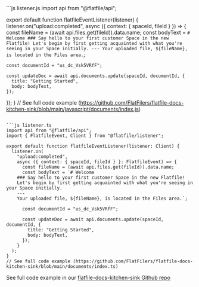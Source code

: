 <CodeGroup>
```js listener.js
import api from "@flatfile/api";

export default function flatfileEventListener(listener) {
  listener.on("upload:completed", async ({ context: { spaceId, fileId } }) => {
    const fileName = (await api.files.get(fileId)).data.name;
    const bodyText = `# Welcome
    ### Say hello to your first customer Space in the new Flatfile!
    Let's begin by first getting acquainted with what you're seeing in your Space initially.
    ---
    Your uploaded file, ${fileName}, is located in the Files area.`;

    const documentId = "us_dc_Vsk5VRfF";

    const updateDoc = await api.documents.update(spaceId, documentId, {
      title: "Getting Started",
      body: bodyText,
    });
  });
}
// See full code example (https://github.com/FlatFilers/flatfile-docs-kitchen-sink/blob/main/javascript/documents/index.js)
```

```js listener.ts
import api from "@flatfile/api";
import { FlatfileEvent, Client } from "@flatfile/listener";

export default function flatfileEventListener(listener: Client) {
  listener.on(
    "upload:completed",
    async ({ context: { spaceId, fileId } }: FlatfileEvent) => {
      const fileName = (await api.files.get(fileId)).data.name;
      const bodyText = `# Welcome
    ### Say hello to your first customer Space in the new Flatfile!
    Let's begin by first getting acquainted with what you're seeing in your Space initially.
    ---
    Your uploaded file, ${fileName}, is located in the Files area.`;

      const documentId = "us_dc_Vsk5VRfF";

      const updateDoc = await api.documents.update(spaceId, documentId, {
        title: "Getting Started",
        body: bodyText,
      });
    }
  );
}
// See full code example (https://github.com/FlatFilers/flatfile-docs-kitchen-sink/blob/main/documents/index.ts)
```
</CodeGroup>

See full code example in our [flatfile-docs-kitchen-sink Github repo](https://github.com/FlatFilers/flatfile-docs-kitchen-sink/blob/main)
